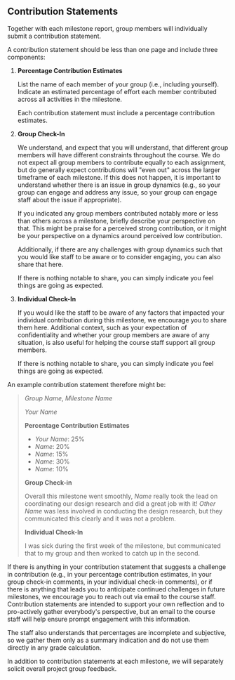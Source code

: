 ## Contribution Statements

Together with each milestone report,
group members will individually submit a contribution statement.

A contribution statement should be less than one page and include three components:

1. __Percentage Contribution Estimates__

   List the name of each member of your group (i.e., including yourself).
   Indicate an estimated percentage of effort each member contributed across all activities in the milestone.

   Each contribution statement must include a percentage contribution estimates.

2. __Group Check-In__

   We understand, and expect that you will understand,
   that different group members will have different constraints throughout the course.
   We do not expect all group members to contribute equally to each assignment,
   but do generally expect contributions will "even out" across the larger timeframe of each milestone.
   If this does not happen, it is important to understand whether there is an issue in group dynamics
   (e.g., so your group can engage and address any issue,
   so your group can engage staff about the issue if appropriate).

   If you indicated any group members contributed notably more or less than others across a milestone,
   briefly describe your perspective on that.
   This might be praise for a perceived strong contribution,
   or it might be your perspective on a dynamics around perceived low contribution.

   Additionally, if there are any challenges with group dynamics
   such that you would like staff to be aware or to consider engaging, you can also share that here.

   If there is nothing notable to share,
   you can simply indicate you feel things are going as expected.

3. __Individual Check-In__

   If you would like the staff to be aware
   of any factors that impacted your individual contribution during this milestone,
   we encourage you to share them here.
   Additional context,
   such as your expectation of confidentiality and whether your group members are aware of any situation,
   is also useful for helping the course staff support all group members. 

   If there is nothing notable to share,
   you can simply indicate you feel things are going as expected.

An example contribution statement therefore might be:

  > *Group Name*, *Milestone Name*
  >
  > *Your Name*
  >
  > __Percentage Contribution Estimates__
  > - *Your Name*: 25%
  > - *Name*: 20%
  > - *Name*: 15%
  > - *Name*: 30%
  > - *Name*: 10%
  >
  > __Group Check-in__
  >
  > Overall this milestone went smoothly,
  > *Name* really took the lead on coordinating our design research and did a great job with it!
  > *Other Name* was less involved in conducting the design research,
  > but they communicated this clearly and it was not a problem.
  >
  > __Individual Check-In__
  >
  > I was sick during the first week of the milestone,
  > but communicated that to my group and then worked to catch up in the second.

If there is anything in your contribution statement that suggests a challenge in contribution
(e.g., in your percentage contribution estimates,
in your group check-in comments,
in your individual check-in comments),
or if there is anything that leads you to anticipate continued challenges in future milestones,
we encourage you to reach out via email to the course staff.
Contribution statements are intended to support your own reflection
and to pro-actively gather everybody's perspective,
but an email to the course staff will help ensure prompt engagement with this information.

The staff also understands that percentages are incomplete and subjective,
so we gather them only as a summary indication and do not use them directly in any grade calculation.

In addition to contribution statements at each milestone,
we will separately solicit overall project group feedback.
